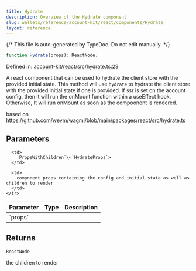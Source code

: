 ```yaml
---
title: Hydrate
description: Overview of the Hydrate component
slug: wallets/reference/account-kit/react/components/Hydrate
layout: reference
---
```


{/* This file is auto-generated by TypeDoc. Do not edit manually. */}

```ts
function Hydrate(props): ReactNode;
```

Defined in: [account-kit/react/src/hydrate.ts:29](https://github.com/alchemyplatform/aa-sdk/blob/ad165355d980f9a16dd388088895bfc851df8656/account-kit/react/src/hydrate.ts#L29)

A react component that can be used to hydrate the client store with the provided initial state.
This method will use `hydrate` to hydrate the client store with the provided initial state if one is provided.
If ssr is set on the account config, then it will run the onMount function within a useEffect hook. Otherwise,
It will run onMount as soon as the compoonent is rendered.

based on https://github.com/wevm/wagmi/blob/main/packages/react/src/hydrate.ts

## Parameters

<table>
  <thead>
    <tr>
      <th align="left">Parameter</th>
      <th align="left">Type</th>
      <th align="left">Description</th>
    </tr>
  </thead>

  <tbody>
    <tr>
      <td>
        `props`
      </td>

      <td>
        `PropsWithChildren`\<`HydrateProps`>
      </td>

      <td>
        component props containing the config and initial state as well as children to render
      </td>
    </tr>

  </tbody>
</table>

## Returns

`ReactNode`

the children to render
